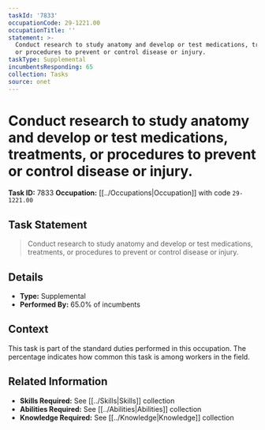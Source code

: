 ```yaml
---
taskId: '7833'
occupationCode: 29-1221.00
occupationTitle: ''
statement: >-
  Conduct research to study anatomy and develop or test medications, treatments,
  or procedures to prevent or control disease or injury.
taskType: Supplemental
incumbentsResponding: 65
collection: Tasks
source: onet
---
```

# Conduct research to study anatomy and develop or test medications, treatments, or procedures to prevent or control disease or injury.

**Task ID:** 7833
**Occupation:** [[../Occupations|Occupation]] with code `29-1221.00`

## Task Statement

> Conduct research to study anatomy and develop or test medications, treatments, or procedures to prevent or control disease or injury.

## Details

- **Type:** Supplemental
- **Performed By:** 65.0% of incumbents

## Context

This task is part of the standard duties performed in this occupation. The percentage indicates how common this task is among workers in the field.

## Related Information

- **Skills Required:** See [[../Skills|Skills]] collection
- **Abilities Required:** See [[../Abilities|Abilities]] collection
- **Knowledge Required:** See [[../Knowledge|Knowledge]] collection
